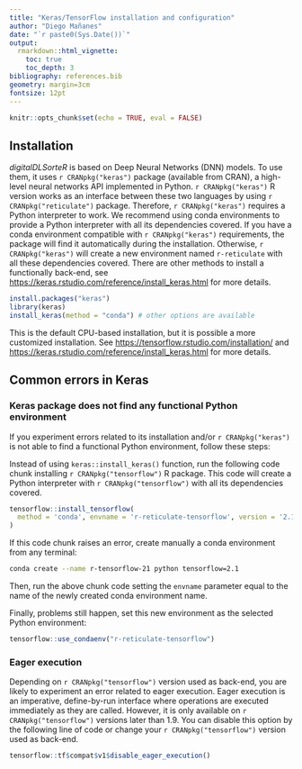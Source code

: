 ```yaml
---
title: "Keras/TensorFlow installation and configuration"
author: "Diego Mañanes"
date: "`r paste0(Sys.Date())`"
output: 
  rmarkdown::html_vignette:
    toc: true
    toc_depth: 3
bibliography: references.bib
geometry: margin=3cm
fontsize: 12pt
---
```


```r
knitr::opts_chunk$set(echo = TRUE, eval = FALSE)
```

## Installation

_digitalDLSorteR_ is based on Deep Neural Networks (DNN) models. To use them, it uses `r CRANpkg("keras")` package (available from CRAN), a high-level neural networks API implemented in Python. `r CRANpkg("keras")` R version works as an interface between these two languages by using `r CRANpkg("reticulate")` package. Therefore, `r CRANpkg("keras")` requires a Python interpreter to work. We recommend using conda environments to provide a Python interpreter with all its dependencies covered. If you have a conda environment compatible with `r CRANpkg("keras")` requirements, the package will find it automatically during the installation. Otherwise, `r CRANpkg("keras")` will create a new environment named `r-reticulate` with all these dependencies covered. There are other methods to install a functionally back-end, see <https://keras.rstudio.com/reference/install_keras.html> for more details.

```r
install.packages("keras")
library(keras)
install_keras(method = "conda") # other options are available
```

This is the default CPU-based installation, but it is possible a more customized installation. See <https://tensorflow.rstudio.com/installation/> and <https://keras.rstudio.com/reference/install_keras.html> for more details.

## Common errors in Keras

### Keras package does not find any functional Python environment

If you experiment errors related to its installation and/or `r CRANpkg("keras")` is not able to find a functional Python environment, follow these steps:

Instead of using `keras::install_keras()` function, run the following code chunk installing `r CRANpkg("tensorflow")` R package. This code will create a Python interpreter with `r CRANpkg("tensorflow")` with all its dependencies covered.

```r
tensorflow::install_tensorflow(
  method = 'conda', envname = 'r-reticulate-tensorflow', version = '2.1.0-cpu'
)
```

If this code chunk raises an error, create manually a conda environment from any terminal:

```bash
conda create --name r-tensorflow-21 python tensorflow=2.1
```

Then, run the above chunk code setting the `envname` parameter equal to the name of the newly created conda environment name. 

Finally, problems still happen, set this new environment as the selected Python environment:

```r
tensorflow::use_condaenv("r-reticulate-tensorflow")
```

### Eager execution

Depending on `r CRANpkg("tensorflow")` version used as back-end, you are likely to experiment an error related to eager execution. Eager execution is an imperative, define-by-run interface where operations are executed immediately as they are called. However, it is only available on `r CRANpkg("tensorflow")` versions later than 1.9. You can disable this option by the following line of code or change your `r CRANpkg("tensorflow")` version used as back-end.

```r
tensorflow::tf$compat$v1$disable_eager_execution()
```
